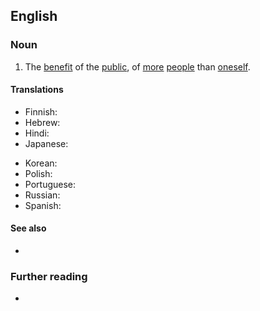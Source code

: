 ==English==

===Noun===
{{en-noun|?}}

# The [[benefit]] of the [[public]], of [[more]] [[people]] than [[oneself]].
#: {{uxi|en|for the '''greater good'''}}

====Translations====
{{trans-top|benefit of the public}}
* Finnish: {{t|fi|yhteinen hyvä}}
* Hebrew: {{t|he|טובת הכלל}}
* Hindi: {{t|hi|अधिक से अधिक अच्छे}}
* Japanese: {{t|ja|より大きな善}}
{{trans-mid}}
* Korean: {{t|ko|더 좋은}}
* Polish: {{t|pl|dobro wspólne|n}}
* Portuguese: {{t|pt|bem maior|m}}
* Russian: {{t|ru|о́бщее бла́го|n}}
* Spanish: {{t|es|bien común|m}}
{{trans-bottom}}

====See also====
* {{l|en|common good}}

===Further reading===
* {{R:Longman|the greater good}}
